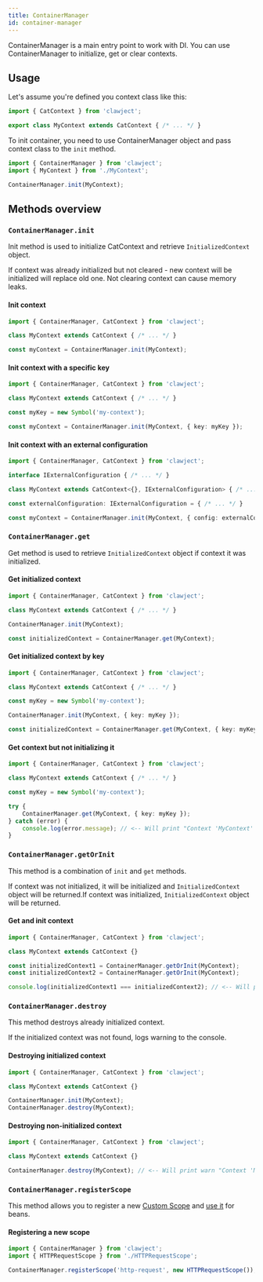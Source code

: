 ```yaml
---
title: ContainerManager
id: container-manager
---
```


ContainerManager is a main entry point to work with DI.
You can use ContainerManager to initialize, get or clear contexts.

## Usage
Let's assume you're defined you context class like this:

```ts title="MyContext.ts"
import { CatContext } from 'clawject';

export class MyContext extends CatContext { /* ... */ }
```

To init container, you need to use ContainerManager object and pass context class to the `init` method.

```ts title="main.ts"
import { ContainerManager } from 'clawject';
import { MyContext } from './MyContext';

ContainerManager.init(MyContext);
```

## Methods overview

### `ContainerManager.init`
Init method is used to initialize CatContext and retrieve `InitializedContext` object.

If context was already initialized but not cleared - new context will be initialized will replace old one.
Not clearing context can cause memory leaks.

#### Init context

```ts
import { ContainerManager, CatContext } from 'clawject';

class MyContext extends CatContext { /* ... */ }

const myContext = ContainerManager.init(MyContext);
```

#### Init context with a specific key

```ts
import { ContainerManager, CatContext } from 'clawject';

class MyContext extends CatContext { /* ... */ }

const myKey = new Symbol('my-context');

const myContext = ContainerManager.init(MyContext, { key: myKey });
```

#### Init context with an external configuration

```ts
import { ContainerManager, CatContext } from 'clawject';

interface IExternalConfiguration { /* ... */ }

class MyContext extends CatContext<{}, IExternalConfiguration> { /* ... */ }

const externalConfiguration: IExternalConfiguration = { /* ... */ }

const myContext = ContainerManager.init(MyContext, { config: externalConfiguration });
```

### `ContainerManager.get`
Get method is used to retrieve `InitializedContext` object if context it was initialized.

#### Get initialized context

```ts
import { ContainerManager, CatContext } from 'clawject';

class MyContext extends CatContext { /* ... */ }

ContainerManager.init(MyContext);

const initializedContext = ContainerManager.get(MyContext);
```

#### Get initialized context by key

```ts
import { ContainerManager, CatContext } from 'clawject';

class MyContext extends CatContext { /* ... */ }

const myKey = new Symbol('my-context');

ContainerManager.init(MyContext, { key: myKey });

const initializedContext = ContainerManager.get(MyContext, { key: myKey });
```

#### Get context but not initializing it

```ts
import { ContainerManager, CatContext } from 'clawject';

class MyContext extends CatContext { /* ... */ }

const myKey = new Symbol('my-context');

try {
    ContainerManager.get(MyContext, { key: myKey });
} catch (error) {
    console.log(error.message); // <-- Will print "Context 'MyContext' with key 'Symbol(my-context)' is not initialized"
}
```

### `ContainerManager.getOrInit`
This method is a combination of `init` and `get` methods.

If context was not initialized, it will be initialized and `InitializedContext` object will be returned.If context was initialized, `InitializedContext` object will be returned.

#### Get and init context

```ts
import { ContainerManager, CatContext } from 'clawject';

class MyContext extends CatContext {}

const initializedContext1 = ContainerManager.getOrInit(MyContext);
const initializedContext2 = ContainerManager.getOrInit(MyContext);

console.log(initializedContext1 === initializedContext2); // <-- Will print "true"
```


### `ContainerManager.destroy`
This method destroys already initialized context.

If the initialized context was not found, logs warning to the console.

#### Destroying initialized context

```ts
import { ContainerManager, CatContext } from 'clawject';

class MyContext extends CatContext {}

ContainerManager.init(MyContext);
ContainerManager.destroy(MyContext);
```

#### Destroying non-initialized context

```ts
import { ContainerManager, CatContext } from 'clawject';

class MyContext extends CatContext {}

ContainerManager.destroy(MyContext); // <-- Will print warn "Context 'MyContext' not found when trying to destroy it"
```

### `ContainerManager.registerScope`

This method allows you to register a new [Custom Scope](../05-advanced-concepts/02-custom-scopes.mdx) and [use it](./09-scope.mdx) for beans.

#### Registering a new scope

```ts
import { ContainerManager } from 'clawject';
import { HTTPRequestScope } from './HTTPRequestScope';

ContainerManager.registerScope('http-request', new HTTPRequestScope());
```
